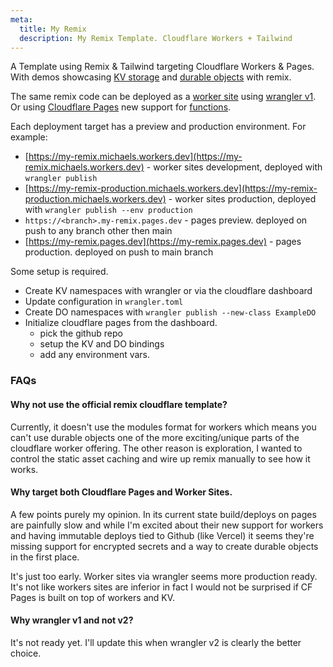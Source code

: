```yaml
---
meta:
  title: My Remix
  description: My Remix Template. Cloudflare Workers + Tailwind
---
```



A Template using Remix & Tailwind targeting Cloudflare Workers & Pages. With demos
showcasing [KV storage](/kv) and [durable objects](/do/the-one) with remix.

The same remix code can be deployed as a [worker site](https://developers.cloudflare.com/workers/platform/sites)
using [wrangler v1](https://github.com/cloudflare/wrangler). Or using [Cloudflare Pages](https://developers.cloudflare.com/pages/)
new support for [functions](https://developers.cloudflare.com/pages/platform/functions#advanced-mode).

Each deployment target has a preview and production environment. For example:

- [https://my-remix.michaels.workers.dev](https://my-remix.michaels.workers.dev) - worker sites development, deployed with `wrangler publish`
- [https://my-remix-production.michaels.workers.dev](https://my-remix-production.michaels.workers.dev) - worker sites production, deployed with `wrangler publish --env production`
- `https://<branch>.my-remix.pages.dev` - pages preview. deployed on push to any branch other then main
- [https://my-remix.pages.dev](https://my-remix.pages.dev) - pages production. deployed on push to main branch

Some setup is required.

- Create KV namespaces with wrangler or via the cloudflare dashboard
- Update configuration in `wrangler.toml`
- Create DO namespaces with `wrangler publish --new-class ExampleDO`
- Initialize cloudflare pages from the dashboard.
    - pick the github repo
    - setup the KV and DO bindings
    - add any environment vars.

### FAQs

#### Why not use the official remix cloudflare template?

Currently, it doesn't use the modules format for workers which means you can't use
durable objects one of the more exciting/unique parts of the cloudflare worker offering.
The other reason is exploration, I wanted to control the static asset caching and
wire up remix manually to see how it works.

#### Why target both Cloudflare Pages and Worker Sites.

A few points purely my opinion. In its current state build/deploys on pages are painfully
slow and while I'm excited about their new support for workers and having immutable deploys
tied to Github (like Vercel) it seems they're missing support for encrypted secrets and
a way to create durable objects in the first place.

It's just too early. Worker sites via wrangler seems more production ready. It's not like
workers sites are inferior in fact I would not be surprised if CF Pages is built on top of
workers and KV.

#### Why wrangler v1 and not v2?

It's not ready yet. I'll update this when wrangler v2 is clearly the better choice.

